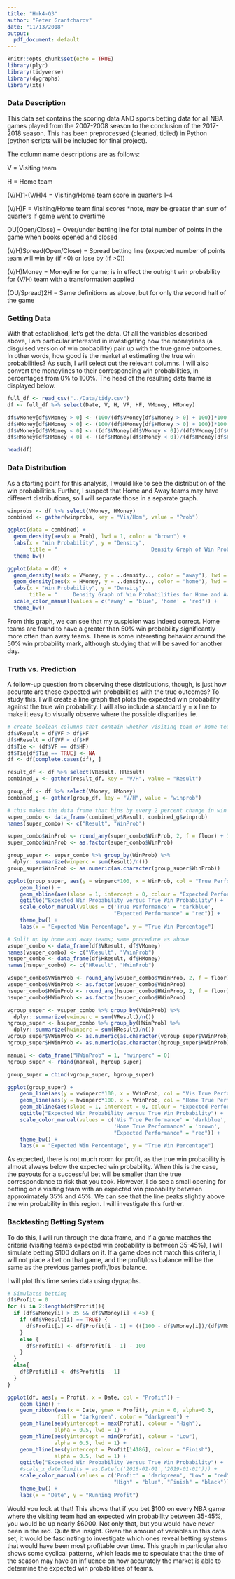 ```yaml
---
title: "Hmk4-Q3"
author: "Peter Grantcharov"
date: "11/13/2018"
output:
  pdf_document: default
---
```


```r
knitr::opts_chunk$set(echo = TRUE)
library(plyr)
library(tidyverse)
library(dygraphs)
library(xts)
```


### Data Description

This data set contains the scoring data AND sports betting data for all NBA games played from the 2007-2008 season to the conclusion of the 2017-2018 season. This has been preprocessed (cleaned, tidied) in Python (python scripts will be included for final project).

The column name descriptions are as follows:

V = Visiting team

H = Home team

(V/H)1-(V/H)4 = Visiting/Home team score in quarters 1-4

(V/H)F = Visiting/Home team final scores *note, may be greater than sum of quarters if game went to overtime

OU(Open/Close) = Over/under betting line for total number of points in the game when books opened and closed

(V/H)Spread(Open/Close) = Spread betting line (expected number of points team will win by (if <0) or lose by (if >0))

(V/H)Money = Moneyline for game; is in effect the outright win probability for (V/H) team with a transformation applied

(OU/Spread)2H = Same definitions as above, but for only the second half of the game


### Getting Data

With that established, let's get the data. Of all the variables described above, I am particular interested in investigating how the moneylines (a disguised version of win probability) pair up with the true game outcomes. In other words, how good is the market at estimating the true win probabilities? As such, I will select out the relevant columns. I will also convert the moneylines to their corresponding win probabilities, in percentages from 0% to 100%. The head of the resulting data frame is displayed below.

```r
full_df <- read_csv("../Data/tidy.csv")
df <- full_df %>% select(Date, V, H, VF, HF, VMoney, HMoney)

df$VMoney[df$VMoney > 0] <- (100/(df$VMoney[df$VMoney > 0] + 100))*100
df$HMoney[df$HMoney > 0] <- (100/(df$HMoney[df$HMoney > 0] + 100))*100
df$VMoney[df$VMoney < 0] <- ((df$VMoney[df$VMoney < 0])/(df$VMoney[df$VMoney < 0] - 100))*100
df$HMoney[df$HMoney < 0] <- ((df$HMoney[df$HMoney < 0])/(df$HMoney[df$HMoney < 0] - 100))*100

head(df)
```


### Data Distribution

As a starting point for this analysis, I would like to see the distribution of the win probabilities. Further, I suspect that Home and Away teams may have different distributions, so I will separate those in a separate graph. 
```r
winprobs <- df %>% select(VMoney, HMoney)
combined <- gather(winprobs, key = "Vis/Hom", value = "Prob")

ggplot(data = combined) + 
  geom_density(aes(x = Prob), lwd = 1, color = "brown") +
  labs(x = "Win Probability", y = "Density",
       title = "                              Density Graph of Win Probabilities Over All Games") +
  theme_bw()

ggplot(data = df) + 
  geom_density(aes(x = VMoney, y = ..density.., color = "away"), lwd = 1) +
  geom_density(aes(x = HMoney, y = ..density.., color = "home"), lwd = 1) + 
  labs(x = "Win Probability", y = "Density",
       title = "     Density Graph of Win Probabilities for Home and Away Teams") +
  scale_color_manual(values = c('away' = 'blue', 'home' = 'red')) +
  theme_bw()
```


From this graph, we can see that my suspicion was indeed correct. Home teams are found to have a greater than 50% win probability significantly more often than away teams. There is some interesting behavior around the 50% win probability mark, although studying that will be saved for another day. 

### Truth vs. Prediction
A follow-up question from observing these distributions, though, is just how accurate are these expected win probabilities with the true outcomes? To study this, I will create a line graph that plots the expected win probability against the true win probability. I will also include a standard y = x line to make it easy to visually observe where the possible disparities lie. 

```r
# create boolean columns that contain whether visiting team or home team won; remove ties
df$VResult = df$VF > df$HF
df$HResult = df$VF < df$HF
df$Tie <- (df$VF == df$HF)
df$Tie[df$Tie == TRUE] <- NA
df <- df[complete.cases(df), ]

result_df <- df %>% select(VResult, HResult)
combined_v <- gather(result_df, key = "V/H", value = "Result")

group_df <- df %>% select(VMoney, HMoney)
combined_g <- gather(group_df, key = "V/H", value = "winprob")

# this makes the data frame that bins by every 2 percent change in win probability
super_combo <- data_frame(combined_v$Result, combined_g$winprob)
names(super_combo) <- c("Result", "WinProb")

super_combo$WinProb <- round_any(super_combo$WinProb, 2, f = floor) + 1
super_combo$WinProb <- as.factor(super_combo$WinProb)

group_super <- super_combo %>% group_by(WinProb) %>% 
  dplyr::summarize(winperc = sum(Result)/n())
group_super$WinProb <- as.numeric(as.character(group_super$WinProb))

ggplot(group_super, aes(y = winperc*100, x = WinProb, col = "True Performance")) +
    geom_line() +
    geom_abline(aes(slope = 1, intercept = 0, colour = "Expected Performance")) +
    ggtitle("Expected Win Probability versus True Win Probability") +
    scale_color_manual(values = c('True Performance' = 'darkblue',
                                  "Expected Performance" = "red")) +
    theme_bw() +
    labs(x = "Expected Win Percentage", y = "True Win Percentage")

# Split up by home and away teams; same procedure as above
vsuper_combo <- data_frame(df$VResult, df$VMoney)
names(vsuper_combo) <- c("VResult", "VWinProb")
hsuper_combo <- data_frame(df$HResult, df$HMoney)
names(hsuper_combo) <- c("HResult", "HWinProb")

vsuper_combo$VWinProb <- round_any(vsuper_combo$VWinProb, 2, f = floor) + 1
vsuper_combo$VWinProb <- as.factor(vsuper_combo$VWinProb)
hsuper_combo$HWinProb <- round_any(hsuper_combo$HWinProb, 2, f = floor) + 1
hsuper_combo$HWinProb <- as.factor(hsuper_combo$HWinProb)

vgroup_super <- vsuper_combo %>% group_by(VWinProb) %>%
  dplyr::summarize(vwinperc = sum(VResult)/n())
hgroup_super <- hsuper_combo %>% group_by(HWinProb) %>%
  dplyr::summarize(hwinperc = sum(HResult)/n())
vgroup_super$VWinProb <- as.numeric(as.character(vgroup_super$VWinProb))
hgroup_super$HWinProb <- as.numeric(as.character(hgroup_super$HWinProb))

manual <- data_frame("HWinProb" = 1, "hwinperc" = 0)
hgroup_super <- rbind(manual, hgroup_super)

group_super = cbind(vgroup_super, hgroup_super)

ggplot(group_super) +
    geom_line(aes(y = vwinperc*100, x = VWinProb, col = "Vis True Performance")) +
    geom_line(aes(y = hwinperc*100, x = VWinProb, col = "Home True Performance")) +
    geom_abline(aes(slope = 1, intercept = 0, colour = "Expected Performance")) +
    ggtitle("Expected Win Probability versus True Win Probability") +
    scale_color_manual(values = c('Vis True Performance' = 'darkblue',
                                  'Home True Performance' = 'brown',
                                  "Expected Performance" = "red")) +
    theme_bw() +
    labs(x = "Expected Win Percentage", y = "True Win Percentage")
```



As expected, there is not much room for profit, as the true win probability is almost always below the expected win probability. When this is the case, the payouts for a successful bet will be smaller than the true correspondance to risk that you took. However, I do see a small opening for betting on a visiting team with an expected win probability between approximately 35% and 45%. We can see that the line peaks slightly above the win probability in this region. I will investigate this further.


### Backtesting Betting System


To do this, I will run through the data frame, and if a game matches the criteria (visiting team's expected win probability is between 35-45%), I will simulate betting $100 dollars on it. If a game does not match this criteria, I will not place a bet on that game, and the profit/loss balance will be the same as the previous games profit/loss balance.

I will plot this time series data using dygraphs. 

```r
# Simulates betting
df$Profit = 0
for (i in 2:length(df$Profit)){
  if (df$VMoney[i] > 35 && df$VMoney[i] < 45) {
    if (df$VResult[i] == TRUE) {
      df$Profit[i] <- df$Profit[i - 1] + (((100 - df$VMoney[i])/(df$VMoney[i]))*100)
    }
    else {
      df$Profit[i] <- df$Profit[i - 1] - 100
    }
  }
  else{
    df$Profit[i] <- df$Profit[i - 1]
  }
}

ggplot(df, aes(y = Profit, x = Date, col = "Profit")) +
    geom_line() +
    geom_ribbon(aes(x = Date, ymax = Profit), ymin = 0, alpha=0.3,
                fill = "darkgreen", color = "darkgreen") +
    geom_hline(aes(yintercept = max(Profit), colour = "High"),
               alpha = 0.5, lwd = 1) +
    geom_hline(aes(yintercept = min(Profit), colour = "Low"),
               alpha = 0.5, lwd = 1) +
    geom_hline(aes(yintercept = Profit[14186], colour = "Finish"),
               alpha = 0.5, lwd = 1) +
    ggtitle("Expected Win Probability Versus True Win Probability") +
    #scale_x_date(limits = as.Date(c('2018-01-01','2019-01-01'))) +
    scale_color_manual(values = c('Profit' = 'darkgreen', "Low" = "red",
                                  "High" = "blue", "Finish" = "black")) +
    theme_bw() +
    labs(x = "Date", y = "Running Profit")
```


Would you look at that! This shows that if you bet \$100 on every NBA game where the visiting team had an expected win probability between 35-45%, you would be up nearly \$6000. Not only that, but you would have never been in the red. Quite the insight. Given the amount of variables in this data set, it would be fascinating to investigate which ones reveal betting systems that would have been most profitable over time. This graph in particular also shows some cyclical patterns, which leads me to speculate that the time of the season may have an influence on how accurately the market is able to determine the expected win probabilities of teams.



